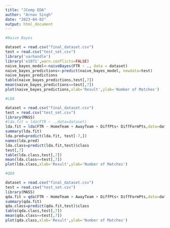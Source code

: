 ---
title: "JComp EDA"
author: "Arnav Singh"
date: "2023-04-02"
output: html_document
---

```{r}
#Naive Bayes

dataset = read.csv("final_dataset.csv")
test = read.csv("test_set.csv")
library('varhandle')
library('e1071',warn.conflicts=FALSE)
naive_bayes_model<-naiveBayes(FTR ~ ., data = dataset)
naive_bayes_predictions<-predict(naive_bayes_model, newdata=test)
naive_bayes_predictions
table(naive_bayes_predictions,test[,7])
mean(naive_bayes_predictions==test[,7])
plot(naive_bayes_predictions,xlab='Result',ylab='Number of Matches')
```

```{r}
#LDA

dataset = read.csv("final_dataset.csv")
test = read.csv("test_set.csv")
library(MASS)
#lda.fit = lda(FTR ~ .,data=dataset)
lda.fit = lda(FTR ~ HomeTeam + AwayTeam + DiffPts+ DiffFormPts,data=dataset)
summary(lda.fit)
lda.pred=predict(lda.fit, test[-7,])
names(lda.pred)
lda.class=predict(lda.fit,test)$class
test[,7]
table(lda.class,test[,7])
mean(lda.class==test[,7])
plot(lda.class,xlab='Result',ylab='Number of Matches')
```
```{r}
#QDA

dataset = read.csv("final_dataset.csv")
test = read.csv("test_set.csv")
library(MASS)
qda.fit = qda(FTR ~ HomeTeam + AwayTeam + DiffPts+ DiffFormPts,data=dataset)
summary(qda.fit)
qda.class=predict(qda.fit,test)$class
table(qda.class,test[,7])
mean(qda.class==test[,7])
plot(qda.class,xlab='Result',ylab='Number of Matches')
```
